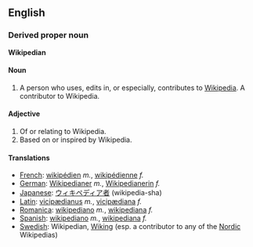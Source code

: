 ==English==

===Derived proper noun===
'''Wikipedian'''

====Noun====

# A person who uses, edits in, or especially, contributes to [[Wikipedia]].  A contributor to Wikipedia.

====Adjective====

#Of or relating to Wikipedia.
#Based on or inspired by Wikipedia.

====Translations====
*[[French]]: [[wikipédien]] ''m.'', [[wikipédienne]] ''f.''
*[[German]]: [[Wikipedianer]] ''m.'', [[Wikipedianerin]] ''f.''
*[[Japanese]]: [[ウィキペディア者]] (wikipedia-sha)
*[[Latin]]: [[vicipædianus]] ''m.'', [[vicipædiana]] ''f.''
*[[Romanica]]: [[wikipediano]] ''m.'', [[wikipediana]] ''f.''
*[[Spanish]]: [[wikipediano]] ''m.'', [[wikipediana]] ''f.''
*[[Swedish]]: Wikipedian, [[Wiking]] (esp. a contributor to any of the [[Nordic]] Wikipedias)